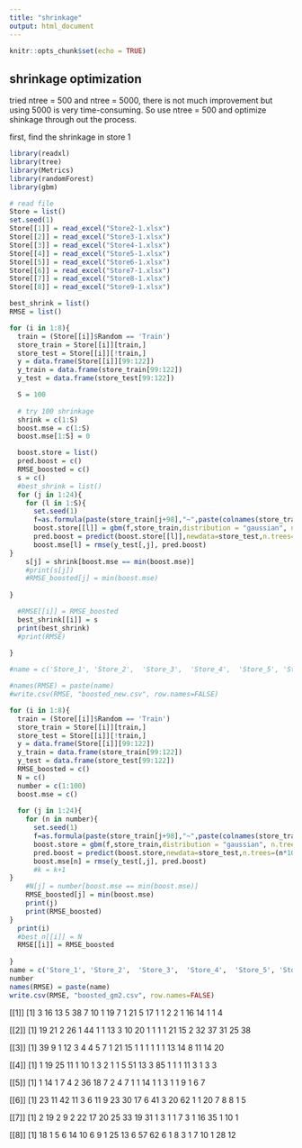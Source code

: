 ```yaml
---
title: "shrinkage"
output: html_document
---
```


```r
knitr::opts_chunk$set(echo = TRUE)
```

## shrinkage optimization

tried ntree = 500 and ntree = 5000, there is not much improvement but using 5000 is very time-consuming. So use ntree = 500 and optimize shinkage through out the process.

first, find the shrinkage in store 1
```r
library(readxl)
library(tree)
library(Metrics)
library(randomForest)
library(gbm)

# read file
Store = list()
set.seed(1)
Store[[1]] = read_excel("Store2-1.xlsx")
Store[[2]] = read_excel("Store3-1.xlsx")
Store[[3]] = read_excel("Store4-1.xlsx")
Store[[4]] = read_excel("Store5-1.xlsx")
Store[[5]] = read_excel("Store6-1.xlsx")
Store[[6]] = read_excel("Store7-1.xlsx")
Store[[7]] = read_excel("Store8-1.xlsx")
Store[[8]] = read_excel("Store9-1.xlsx")

best_shrink = list()
RMSE = list()

```

```r
for (i in 1:8){
  train = (Store[[i]]$Random == 'Train')
  store_train = Store[[i]][train,]
  store_test = Store[[i]][!train,]
  y = data.frame(Store[[i]][99:122])
  y_train = data.frame(store_train[99:122])
  y_test = data.frame(store_test[99:122])

  S = 100
  
  # try 100 shrinkage
  shrink = c(1:S)
  boost.mse = c(1:S)
  boost.mse[1:S] = 0

  boost.store = list()
  pred.boost = c()
  RMSE_boosted = c()
  s = c()
  #best_shrink = list()
  for (j in 1:24){
    for (l in 1:S){
      set.seed(1)
      f=as.formula(paste(store_train[j+98],"~",paste(colnames(store_train)[3:98],collapse="+")))
      boost.store[[l]] = gbm(f,store_train,distribution = "gaussian", n.trees=1000,shrinkage=(l * (1/S)),interaction.depth=6)
      pred.boost = predict(boost.store[[l]],newdata=store_test,n.trees=1000)
      boost.mse[l] = rmse(y_test[,j], pred.boost)
}
    s[j] = shrink[boost.mse == min(boost.mse)]
    #print(s[j])
    #RMSE_boosted[j] = min(boost.mse)
    
}

  #RMSE[[i]] = RMSE_boosted
  best_shrink[[i]] = s
  print(best_shrink)
  #print(RMSE)
  
}

#name = c('Store_1', 'Store_2',  'Store_3',  'Store_4',  'Store_5', 'Store_6', 'Store_7',  'Store_8')

#names(RMSE) = paste(name)
#write.csv(RMSE, "boosted_new.csv", row.names=FALSE)

for (i in 1:8){
  train = (Store[[i]]$Random == 'Train')
  store_train = Store[[i]][train,]
  store_test = Store[[i]][!train,]
  y = data.frame(Store[[i]][99:122])
  y_train = data.frame(store_train[99:122])
  y_test = data.frame(store_test[99:122])
  RMSE_boosted = c()
  N = c()
  number = c(1:100)
  boost.mse = c()
  
  for (j in 1:24){
    for (n in number){
      set.seed(1)
      f=as.formula(paste(store_train[j+98],"~",paste(colnames(store_train)[3:98],collapse="+")))
      boost.store = gbm(f,store_train,distribution = "gaussian", n.trees=(n*100),shrinkage=(best_shrink[[i]][j]/100),interaction.depth=6)
      pred.boost = predict(boost.store,newdata=store_test,n.trees=(n*100))
      boost.mse[n] = rmse(y_test[,j], pred.boost)
      #k = k+1
}
    #N[j] = number[boost.mse == min(boost.mse)]
    RMSE_boosted[j] = min(boost.mse)
    print(j)
    print(RMSE_boosted)
}
  print(i)
  #best_n[[i]] = N
  RMSE[[i]] = RMSE_boosted
  
}
name = c('Store_1', 'Store_2',  'Store_3',  'Store_4',  'Store_5', 'Store_6', 'Store_7',  'Store_8')
number
names(RMSE) = paste(name)
write.csv(RMSE, "boosted_gm2.csv", row.names=FALSE)
```
[[1]]
 [1]  3 16 13  5 38  7 10  1 19  7  1 21  5 17  1  1  2  2  1 16 14  1  1  4

[[2]]
 [1] 19 21  2 26  1 44  1  1 13  3 10 20  1  1  1  1 21 15  2 32 37 31 25 38

[[3]]
 [1] 39  9  1 12  3  4  4  5  7  1 21 15  1  1  1  1  1  1 13 14  8 11 14 20

[[4]]
 [1]  1 19 25 11  1 10  1  3  2  1  1  5 51 13  3 85  1  1  1 11  3  1  3  3

[[5]]
 [1]  1 14  1  7  4  2 36 18  7  2  4  7  1  1 14  1  1  3  1  1  9  1  6  7

[[6]]
 [1] 23 11 42 11  3  6 11  9 23 30 17  6 41  3 20 62  1  1 20  7  8  8  1  5

[[7]]
 [1]  2 19  2  9  2 22 17 20 25 33 19 31  1  3  1  1  7  3  1 16 35  1 10  1

[[8]]
 [1] 18  1  5  6 14 10  6  9  1 25 13  6 57 62  6  1  8  3  1  7 10  1 28 12


